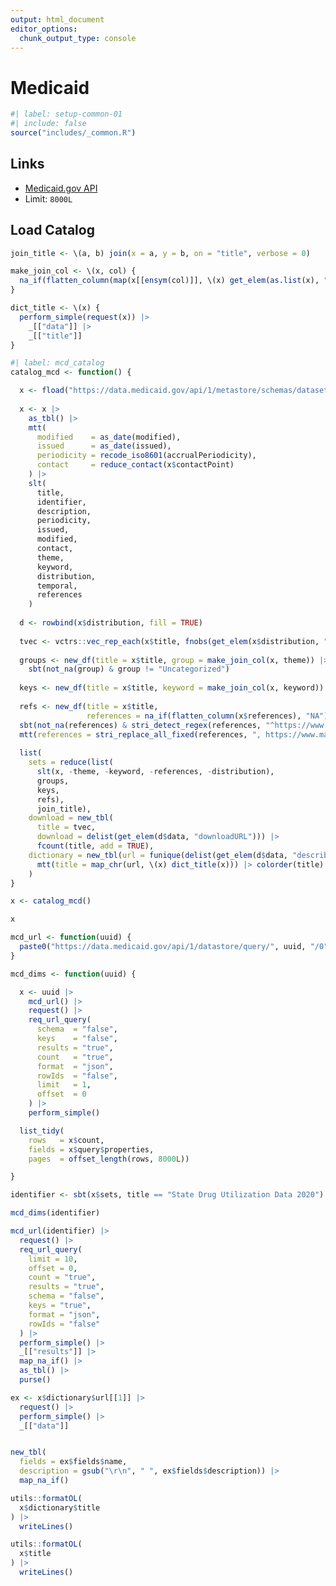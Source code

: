 ```yaml
---
output: html_document
editor_options: 
  chunk_output_type: console
---
```

# Medicaid {#sec-mcdapi}

```r
#| label: setup-common-01
#| include: false
source("includes/_common.R")
```

## Links

   * [Medicaid.gov API](https://data.medicaid.gov/about/api)
   * Limit: `8000L`

## Load Catalog

```r
join_title <- \(a, b) join(x = a, y = b, on = "title", verbose = 0)

make_join_col <- \(x, col) {
  na_if(flatten_column(map(x[[ensym(col)]], \(x) get_elem(as.list(x), "data"))), "")
}

dict_title <- \(x) {
  perform_simple(request(x)) |>
    _[["data"]] |>
    _[["title"]]
}
```


```r
#| label: mcd_catalog
catalog_mcd <- function() {

  x <- fload("https://data.medicaid.gov/api/1/metastore/schemas/dataset/items?show-reference-ids")
    
  x <- x |>
    as_tbl() |>
    mtt(
      modified    = as_date(modified),
      issued      = as_date(issued),
      periodicity = recode_iso8601(accrualPeriodicity),
      contact     = reduce_contact(x$contactPoint)
    ) |>
    slt(
      title,
      identifier,
      description,
      periodicity,
      issued,
      modified,
      contact,
      theme,
      keyword,
      distribution,
      temporal,
      references
    )
  
  d <- rowbind(x$distribution, fill = TRUE)
  
  tvec <- vctrs::vec_rep_each(x$title, fnobs(get_elem(x$distribution, "data", DF.as.list = TRUE)))
  
  groups <- new_df(title = x$title, group = make_join_col(x, theme)) |>
    sbt(not_na(group) & group != "Uncategorized")
  
  keys <- new_df(title = x$title, keyword = make_join_col(x, keyword))
  
  refs <- new_df(title = x$title,
                 references = na_if(flatten_column(x$references), "NA")) |> 
  sbt(not_na(references) & stri_detect_regex(references, "^https://www.mathematica.org/", negate = TRUE)) |> 
  mtt(references = stri_replace_all_fixed(references, ", https://www.mathematica.org/", ""))
  
  list(
    sets = reduce(list(
      slt(x, -theme, -keyword, -references, -distribution), 
      groups, 
      keys, 
      refs), 
      join_title),
    download = new_tbl(
      title = tvec, 
      download = delist(get_elem(d$data, "downloadURL"))) |> 
      fcount(title, add = TRUE),
    dictionary = new_tbl(url = funique(delist(get_elem(d$data, "describedBy")))) |> 
      mtt(title = map_chr(url, \(x) dict_title(x))) |> colorder(title)
    )
}

x <- catalog_mcd()

x
```

```r
mcd_url <- function(uuid) {
  paste0("https://data.medicaid.gov/api/1/datastore/query/", uuid, "/0")
}

mcd_dims <- function(uuid) {

  x <- uuid |>
    mcd_url() |>
    request() |>
    req_url_query(
      schema  = "false",
      keys    = "false",
      results = "true",
      count   = "true",
      format  = "json",
      rowIds  = "false",
      limit   = 1,
      offset  = 0
    ) |>
    perform_simple()

  list_tidy(
    rows   = x$count,
    fields = x$query$properties,
    pages  = offset_length(rows, 8000L))

}

identifier <- sbt(x$sets, title == "State Drug Utilization Data 2020") |> _[["identifier"]]

mcd_dims(identifier)

mcd_url(identifier) |> 
  request() |> 
  req_url_query(
    limit = 10,
    offset = 0,
    count = "true",
    results = "true",
    schema = "false",
    keys = "true",
    format = "json",
    rowIds = "false"
  ) |> 
  perform_simple() |> 
  _[["results"]] |> 
  map_na_if() |> 
  as_tbl() |> 
  purse()
```

```r
ex <- x$dictionary$url[[1]] |> 
  request() |> 
  perform_simple() |> 
  _[["data"]]


new_tbl(
  fields = ex$fields$name,
  description = gsub("\r\n", " ", ex$fields$description)) |> 
  map_na_if()
```

```r
utils::formatOL(
  x$dictionary$title
) |> 
  writeLines()
```

```r
utils::formatOL(
  x$title
) |> 
  writeLines()
```

